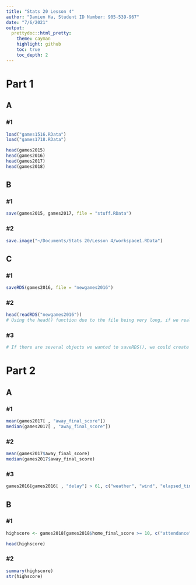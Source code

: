 ```yaml
---
title: "Stats 20 Lesson 4"
author: "Damien Ha, Student ID Number: 905-539-967"
date: "7/6/2021"
output:   
  prettydoc::html_pretty:
    theme: cayman
    highlight: github
    toc: true
    toc_depth: 2
---
```




# Part 1

## A

### #1

```r

load("games1516.RData")
load("games1718.RData")

head(games2015)
head(games2016)
head(games2017)
head(games2018)

```



## B

### #1

```r

save(games2015, games2017, file = "stuff.RData")

```

### #2 
```r

save.image("~/Documents/Stats 20/Lesson 4/workspace1.RData")

```



## C

### #1

```r

saveRDS(games2016, file = "newgames2016")

```

### #2

```r

head(readRDS("newgames2016"))
# Using the head() function due to the file being very long, if we really wanted to see the whole thing then we'd do readRDS("newgames2016")

```

### #3
```r

# If there are several objects we wanted to saveRDS(), we could create a list of objects with everything we want and then saveRDS() using that list

```





# Part 2

## A

### #1

```r

mean(games2017[ , "away_final_score"])
median(games2017[ , "away_final_score"])

```


### #2

```r

mean(games2017$away_final_score)
median(games2017$away_final_score)

```


### #3

```r

games2016[games2016[ , "delay"] > 61, c("weather", "wind", "elapsed_time", "delay")]

```



## B

### #1

```r

highscore <- games2018[games2018$home_final_score >= 10, c("attendance", "home_final_score", "away_final_score")]

head(highscore)
```


### #2

```r

summary(highscore)
str(highscore)

```



